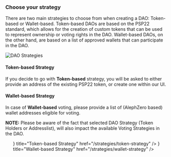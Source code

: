 
### Choose your strategy

There are two main strategies to choose from when creating a DAO: Token-based or Wallet-based. Token-based DAOs are based on the PSP22 standard, which allows for the creation of custom tokens that can be used to represent ownership or voting rights in the DAO. Wallet-based DAOs, on the other hand, are based on a list of approved wallets that can participate in the DAO.

![DAO Strategies](/img/strategy-dao.png)

#### Token-based Strategy

If you decide to go with **Token-based** strategy, you will be asked to either provide an address of the existing PSP22 token, or create one within our UI.

#### Wallet-based Strategy

In case of **Wallet-based** voting, please provide a list of (AlephZero based) wallet addresses eligible for voting.

**NOTE:** Please be aware of the fact that selected DAO Strategy (Token Holders or Addresslist), will also impact the available Voting Strategies in the DAO.

<ul className='flex flex-col gap-2 mt-2'> 
  <Card icon={<FaArrowRight />} title="Token-based Strategy" href="/strategies/token-strategy" />
  <Card icon={<FaArrowRight />} title="Wallet-based Strategy" href="/strategies/wallet-strategy" />
</ul>